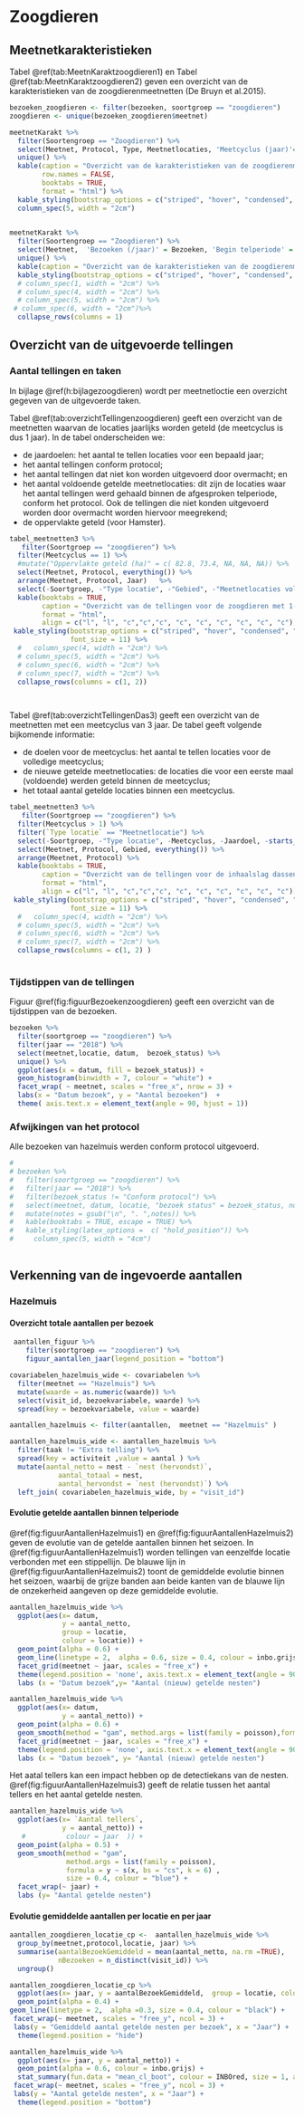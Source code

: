# Zoogdieren

## Meetnetkarakteristieken

Tabel \@ref(tab:MeetnKaraktzoogdieren1) en Tabel \@ref(tab:MeetnKaraktzoogdieren2) geven een overzicht van de karakteristieken van de zoogdierenmeetnetten (De Bruyn et al.2015).

```r

bezoeken_zoogdieren <- filter(bezoeken, soortgroep == "zoogdieren")
zoogdieren <- unique(bezoeken_zoogdieren$meetnet)

meetnetKarakt %>%
  filter(Soortengroep == "Zoogdieren") %>%
  select(Meetnet, Protocol, Type, Meetnetlocaties, 'Meetcyclus (jaar)'= Meetcyclus, Start = Opstartjaar) %>%
  unique() %>%
  kable(caption = "Overzicht van de karakteristieken van de zoogdierenmeetnetten: veldprotocol, type meetnet (integraal of steekproef), aantal meetnetlocaties en de meetcyclus in jaren", 
        row.names = FALSE, 
        booktabs = TRUE,
        format = "html") %>%
  kable_styling(bootstrap_options = c("striped", "hover", "condensed", "responsive")) %>%
  column_spec(5, width = "2cm")
  
```


```r

meetnetKarakt %>%
  filter(Soortengroep == "Zoogdieren") %>%
  select(Meetnet,  'Bezoeken (/jaar)' = Bezoeken, 'Begin telperiode' = Begin_telperiode, 'Einde telperiode' = Einde_telperiode) %>%
  unique() %>%
  kable(caption = "Overzicht van de karakteristieken van de zoogdierenmeetnetten: aantal bezoeken per jaar, begin en einde van de telperiode", row.names = FALSE, booktabs = TRUE, format = "html") %>%
  kable_styling(bootstrap_options = c("striped", "hover", "condensed", "responsive")) %>%
  # column_spec(1, width = "2cm") %>%
  # column_spec(4, width = "2cm") %>%
  # column_spec(5, width = "2cm") %>%
 # column_spec(6, width = "2cm")%>%
  collapse_rows(columns = 1)

```

## Overzicht van de uitgevoerde tellingen

### Aantal tellingen en taken

In bijlage \@ref(h:bijlagezoogdieren) wordt per meetnetloctie een overzicht gegeven van de uitgevoerde taken.

Tabel \@ref(tab:overzichtTellingenzoogdieren) geeft een overzicht van de meetnetten waarvan de locaties jaarlijks worden geteld (de meetcyclus is dus 1 jaar). In de tabel onderscheiden we: 

* de jaardoelen: het aantal te tellen locaties voor een bepaald jaar; 
* het aantal tellingen conform protocol;
* het aantal tellingen dat niet kon worden uitgevoerd door overmacht; en
* het aantal voldoende getelde meetnetlocaties: dit zijn de locaties waar het aantal tellingen werd gehaald binnen de afgesproken telperiode, conform het protocol. Ook de tellingen die niet konden uitgevoerd worden door overmacht worden hiervoor meegrekend;
* de oppervlakte geteld (voor Hamster).

```r

tabel_meetnetten3 %>%
   filter(Soortgroep == "zoogdieren") %>%
  filter(Meetcyclus == 1) %>%
  #mutate("Oppervlakte geteld (ha)" = c( 82.8, 73.4, NA, NA, NA)) %>%
  select(Meetnet, Protocol, everything()) %>%
  arrange(Meetnet, Protocol, Jaar)   %>%
  select(-Soortgroep, -"Type locatie", -"Gebied", -"Meetnetlocaties voldoende geteld - nieuw", -"Meetnetlocaties voldoende geteld - cyclus", -Meetcyclus, -"Doel meetcyclus") %>%
  kable(booktabs = TRUE, 
        caption = "Overzicht van de tellingen voor de zoogdieren met 1-jarige meetcyclus en de vooropgestelde doelen", 
        format = "html",
        align = c("l", "l", "c","c","c", "c", "c", "c", "c", "c", "c")) %>%
 kable_styling(bootstrap_options = c("striped", "hover", "condensed", "responsive"),
               font_size = 11) %>%
  #   column_spec(4, width = "2cm") %>%
  # column_spec(5, width = "2cm") %>%
  # column_spec(6, width = "2cm") %>%
  # column_spec(7, width = "2cm") %>%
  collapse_rows(columns = c(1, 2)) 

  
```
Tabel \@ref(tab:overzichtTellingenDas3) geeft een overzicht van de meetnetten met een meetcyclus van 3 jaar. De tabel geeft volgende bijkomende informatie: 

* de doelen voor de meetcyclus: het aantal te tellen locaties voor de volledige meetcyclus; 
* de nieuwe getelde meetnetlocaties: de locaties die voor een eerste maal (voldoende) werden geteld binnen de meetcyclus;
* het totaal aantal getelde locaties binnen een meetcyclus.

```r

tabel_meetnetten3 %>%
   filter(Soortgroep == "zoogdieren") %>%
  filter(Meetcyclus > 1) %>%
  filter(`Type locatie` == "Meetnetlocatie") %>%
  select(-Soortgroep, -"Type locatie", -Meetcyclus, -Jaardoel, -starts_with("Telling"), -starts_with("Opp")) %>%
  select(Meetnet, Protocol, Gebied, everything()) %>%
  arrange(Meetnet, Protocol) %>%
  kable(booktabs = TRUE, 
        caption = "Overzicht van de tellingen voor de inhaalslag dassen en de vooropgestelde doelen", 
        format = "html",
        align = c("l", "l", "c","c","c", "c", "c", "c", "c", "c", "c")) %>%
 kable_styling(bootstrap_options = c("striped", "hover", "condensed", "responsive"),
               font_size = 11) %>%
  #   column_spec(4, width = "2cm") %>%
  # column_spec(5, width = "2cm") %>%
  # column_spec(6, width = "2cm") %>%
  # column_spec(7, width = "2cm") %>%
  collapse_rows(columns = c(1, 2) )
  
```



### Tijdstippen van de tellingen

Figuur \@ref(fig:figuurBezoekenzoogdieren) geeft een overzicht van de tijdstippen van de bezoeken.   

```r

bezoeken %>% 
  filter(soortgroep == "zoogdieren") %>% 
  filter(jaar == "2018") %>% 
  select(meetnet,locatie, datum,  bezoek_status) %>%
  unique() %>%
  ggplot(aes(x = datum, fill = bezoek_status)) + 
  geom_histogram(binwidth = 7, colour = "white") + 
  facet_wrap( ~ meetnet, scales = "free_x", nrow = 3) + 
  labs(x = "Datum bezoek", y = "Aantal bezoeken")  + 
  theme( axis.text.x = element_text(angle = 90, hjust = 1))

```

### Afwijkingen van het protocol

Alle bezoeken van hazelmuis werden conform protocol uitgevoerd.

```r
# 
# bezoeken %>%
#   filter(soortgroep == "zoogdieren") %>%
#   filter(jaar == "2018") %>%
#   filter(bezoek_status != "Conform protocol") %>%
#   select(meetnet, datum, locatie, "bezoek status" = bezoek_status, notes) %>%
#   mutate(notes = gsub("\n", ". ",notes)) %>%
#   kable(booktabs = TRUE, escape = TRUE) %>%
#   kable_styling(latex_options =  c( "hold_position")) %>%
#     column_spec(5, width = "4cm")
  
```

## Verkenning van de ingevoerde aantallen

### Hazelmuis

#### Overzicht totale aantallen per bezoek

```r
 aantallen_figuur %>%
    filter(soortgroep == "zoogdieren") %>%
    figuur_aantallen_jaar(legend_position = "bottom")

```



```r

covariabelen_hazelmuis_wide <- covariabelen %>%
  filter(meetnet == "Hazelmuis") %>%
  mutate(waarde = as.numeric(waarde)) %>%
  select(visit_id, bezoekvariabele, waarde) %>%
  spread(key = bezoekvariabele, value = waarde)

aantallen_hazelmuis <- filter(aantallen,  meetnet == "Hazelmuis" )

aantallen_hazelmuis_wide <- aantallen_hazelmuis %>%
  filter(taak != "Extra telling") %>%
  spread(key = activiteit ,value = aantal ) %>%
  mutate(aantal_netto = nest - `nest (hervondst)`,
            aantal_totaal = nest,
            aantal_hervondst = `nest (hervondst)`) %>%
  left_join( covariabelen_hazelmuis_wide, by = "visit_id")

```

#### Evolutie getelde aantallen binnen telperiode

\@ref(fig:figuurAantallenHazelmuis1) en \@ref(fig:figuurAantallenHazelmuis2) geven de evolutie van de getelde aantallen binnen het seizoen. In \@ref(fig:figuurAantallenHazelmuis1) worden tellingen van eenzelfde locatie verbonden met een stippellijn. De blauwe lijn in \@ref(fig:figuurAantallenHazelmuis2) toont de gemiddelde evolutie binnen het seizoen, waarbij de grijze banden aan beide kanten van de blauwe lijn de onzekerheid aangeven op deze gemiddelde evolutie.

```r

aantallen_hazelmuis_wide %>%
  ggplot(aes(x= datum,
             y = aantal_netto,
             group = locatie,
             colour = locatie)) +
  geom_point(alpha = 0.6) +  
  geom_line(linetype = 2,  alpha = 0.6, size = 0.4, colour = inbo.grijsblauw)  + 
  facet_grid(meetnet ~ jaar, scales = "free_x") +
  theme(legend.position = 'none', axis.text.x = element_text(angle = 90)) +
  labs (x = "Datum bezoek",y= "Aantal (nieuw) getelde nesten")

```

```r

aantallen_hazelmuis_wide %>%
  ggplot(aes(x= datum,
             y = aantal_netto)) +
  geom_point(alpha = 0.6) + 
  geom_smooth(method = "gam", method.args = list(family = poisson),formula = y ~ s(x, bs = "cs", k = 6) , size = 0.4, colour = "blue") +
  facet_grid(meetnet ~ jaar, scales = "free_x") +
  theme(legend.position = 'none', axis.text.x = element_text(angle = 90)) + 
  labs (x = "Datum bezoek", y= "Aantal (nieuw) getelde nesten")

```

Het aatal tellers kan een impact hebben op de detectiekans van de nesten. \@ref(fig:figuurAantallenHazelmuis3) geeft de relatie tussen het aantal tellers en het aantal getelde nesten. 

```r

aantallen_hazelmuis_wide %>%
  ggplot(aes(x= `Aantal tellers`,
             y = aantal_netto)) +
   #          colour = jaar  )) +
  geom_point(alpha = 0.5) +
  geom_smooth(method = "gam",
              method.args = list(family = poisson),
              formula = y ~ s(x, bs = "cs", k = 6) ,
              size = 0.4, colour = "blue") +
  facet_wrap(~ jaar) +
  labs (y= "Aantal getelde nesten")
```


#### Evolutie gemiddelde aantallen per locatie en per jaar

```r

aantallen_zoogdieren_locatie_cp <-  aantallen_hazelmuis_wide %>%
  group_by(meetnet,protocol,locatie, jaar) %>%
  summarise(aantalBezoekGemiddeld = mean(aantal_netto, na.rm =TRUE),           
            nBezoeken = n_distinct(visit_id)) %>%
  ungroup()

```


```r

aantallen_zoogdieren_locatie_cp %>%
  ggplot(aes(x= jaar, y = aantalBezoekGemiddeld,  group = locatie, colour = locatie)) + 
  geom_point(alpha = 0.4) +  
geom_line(linetype = 2,  alpha =0.3, size = 0.4, colour = "black") +
 facet_wrap(~ meetnet, scales = "free_y", ncol = 3) +
 labs(y = "Gemiddeld aantal getelde nesten per bezoek", x = "Jaar") +
  theme(legend.position = "hide")

```


```r

aantallen_hazelmuis_wide %>%
  ggplot(aes(x= jaar, y = aantal_netto)) + 
  geom_point(alpha = 0.6, colour = inbo.grijs) +
  stat_summary(fun.data = "mean_cl_boot", colour = INBOred, size = 1, alpha = 0.8) +
 facet_wrap(~ meetnet, scales = "free_y", ncol = 3) +
 labs(y = "Aantal getelde nesten", x = "Jaar") +
  theme(legend.position = "bottom")

```
